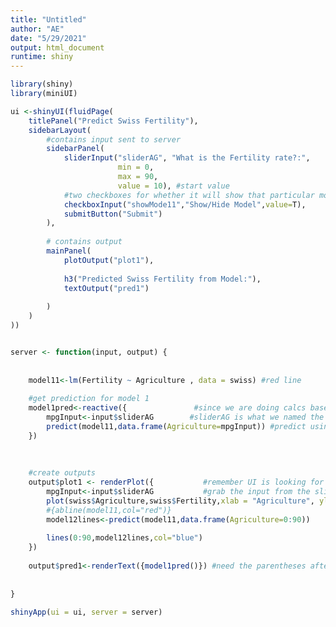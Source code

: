 ```yaml
---
title: "Untitled"
author: "AE"
date: "5/29/2021"
output: html_document
runtime: shiny
---
```


```r
library(shiny)
library(miniUI)

ui <-shinyUI(fluidPage(
    titlePanel("Predict Swiss Fertility"),
    sidebarLayout(
        #contains input sent to server
        sidebarPanel(
            sliderInput("sliderAG", "What is the Fertility rate?:",            #get a slider input called 'sliderAG'
                        min = 0,
                        max = 90,
                        value = 10), #start value
            #two checkboxes for whether it will show that particular model output
            checkboxInput("showMode11","Show/Hide Model",value=T),            #showModel11 is an input
            submitButton("Submit")                                               #this allows a delayed reactivity so that you have to click a submit button on UI to re-run calc, otherwise it always calculated automatically once you change the input value on the slider. 
        ),
        
        # contains output
        mainPanel(
            plotOutput("plot1"),                                                #look in server for plot labeled plot1 to display
            
            h3("Predicted Swiss Fertility from Model:"),
            textOutput("pred1")                                           #output from prediction in server labelled pred1
            
        )
    )
))


server <- function(input, output) {
    
    
    model11<-lm(Fertility ~ Agriculture , data = swiss) #red line
    
    #get prediction for model 1
    model1pred<-reactive({               #since we are doing calcs based on inputted values from UI, it needs to be reactive
        mpgInput<-input$sliderAG        #sliderAG is what we named the sliderInput value in the UI
        predict(model11,data.frame(Agriculture=mpgInput)) #predict using new value input from slider
    })
    
    
    
    #create outputs
    output$plot1 <- renderPlot({           #remember UI is looking for a plot called 'plot1'
        mpgInput<-input$sliderAG           #grab the input from the slider
        plot(swiss$Agriculture,swiss$Fertility,xlab = "Agriculture", ylab="Fertility")  #plot all mpg vs hp
        #{abline(model11,col="red")}
        model12lines<-predict(model11,data.frame(Agriculture=0:90))
        
        lines(0:90,model12lines,col="blue")
    })
    
    output$pred1<-renderText({model1pred()}) #need the parentheses after 'model1pred' bc it is from a reactive expression. if you don't have the parenthesis it will return the function, not the number/points
    
    
}

```

```r
shinyApp(ui = ui, server = server)

```

